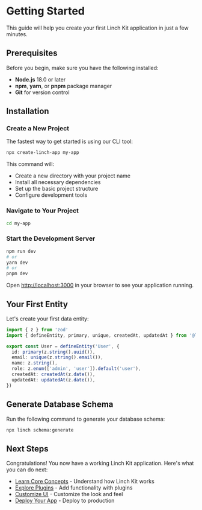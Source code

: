 # Getting Started

This guide will help you create your first Linch Kit application in just a few minutes.

## Prerequisites

Before you begin, make sure you have the following installed:

- **Node.js** 18.0 or later
- **npm**, **yarn**, or **pnpm** package manager
- **Git** for version control

## Installation

### Create a New Project

The fastest way to get started is using our CLI tool:

```bash
npx create-linch-app my-app
```

This command will:
- Create a new directory with your project name
- Install all necessary dependencies
- Set up the basic project structure
- Configure development tools

### Navigate to Your Project

```bash
cd my-app
```

### Start the Development Server

```bash
npm run dev
# or
yarn dev
# or
pnpm dev
```

Open [http://localhost:3000](http://localhost:3000) in your browser to see your application running.

## Your First Entity

Let's create your first data entity:

```typescript
import { z } from 'zod'
import { defineEntity, primary, unique, createdAt, updatedAt } from '@linch-kit/schema'

export const User = defineEntity('User', {
  id: primary(z.string().uuid()),
  email: unique(z.string().email()),
  name: z.string(),
  role: z.enum(['admin', 'user']).default('user'),
  createdAt: createdAt(z.date()),
  updatedAt: updatedAt(z.date()),
})
```

## Generate Database Schema

Run the following command to generate your database schema:

```bash
npx linch schema:generate
```

## Next Steps

Congratulations! You now have a working Linch Kit application. Here's what you can do next:

- [Learn Core Concepts](/docs/guides/core-concepts) - Understand how Linch Kit works
- [Explore Plugins](/docs/guides/plugins) - Add functionality with plugins
- [Customize UI](/docs/guides/ui-customization) - Customize the look and feel
- [Deploy Your App](/docs/guides/deployment) - Deploy to production
